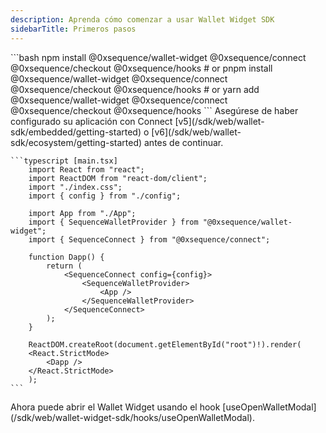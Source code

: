```yaml
---
description: Aprenda cómo comenzar a usar Wallet Widget SDK
sidebarTitle: Primeros pasos
---
```


<Steps>
  <Step title="Instale las librerías requeridas">
    ```bash
        npm install @0xsequence/wallet-widget @0xsequence/connect @0xsequence/checkout @0xsequence/hooks
        # or
        pnpm install @0xsequence/wallet-widget @0xsequence/connect @0xsequence/checkout @0xsequence/hooks
        # or
        yarn add @0xsequence/wallet-widget @0xsequence/connect @0xsequence/checkout @0xsequence/hooks
    ```
  </Step>

  <Step title="Envuelva su aplicación con los Providers">
    <Note>
      Asegúrese de haber configurado su aplicación con Connect [v5](/sdk/web/wallet-sdk/embedded/getting-started) o [v6](/sdk/web/wallet-sdk/ecosystem/getting-started) antes de continuar.
    </Note>

    ```typescript [main.tsx]
        import React from "react";
        import ReactDOM from "react-dom/client";
        import "./index.css";
        import { config } from "./config";

        import App from "./App";
        import { SequenceWalletProvider } from "@0xsequence/wallet-widget";
        import { SequenceConnect } from "@0xsequence/connect";

        function Dapp() {
            return (
                <SequenceConnect config={config}>
                    <SequenceWalletProvider>
                        <App />
                    </SequenceWalletProvider>
                </SequenceConnect>
            );
        }

        ReactDOM.createRoot(document.getElementById("root")!).render(
        <React.StrictMode>
            <Dapp />
        </React.StrictMode>
        );
    ```
  </Step>

  <Step title="Comience a usarlo">
    Ahora puede abrir el Wallet Widget usando el hook [useOpenWalletModal](/sdk/web/wallet-widget-sdk/hooks/useOpenWalletModal).
  </Step>
</Steps>